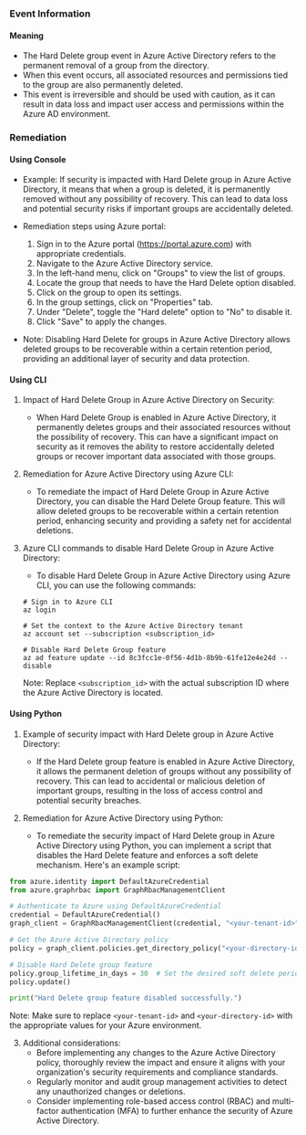 
### Event Information

#### Meaning

- The Hard Delete group event in Azure Active Directory refers to the permanent removal of a group from the directory.
- When this event occurs, all associated resources and permissions tied to the group are also permanently deleted.
- This event is irreversible and should be used with caution, as it can result in data loss and impact user access and permissions within the Azure AD environment.

### Remediation

#### Using Console

- Example: If security is impacted with Hard Delete group in Azure Active Directory, it means that when a group is deleted, it is permanently removed without any possibility of recovery. This can lead to data loss and potential security risks if important groups are accidentally deleted.

- Remediation steps using Azure portal:
  1. Sign in to the Azure portal (https://portal.azure.com) with appropriate credentials.
  2. Navigate to the Azure Active Directory service.
  3. In the left-hand menu, click on "Groups" to view the list of groups.
  4. Locate the group that needs to have the Hard Delete option disabled.
  5. Click on the group to open its settings.
  6. In the group settings, click on "Properties" tab.
  7. Under "Delete", toggle the "Hard delete" option to "No" to disable it.
  8. Click "Save" to apply the changes.

- Note: Disabling Hard Delete for groups in Azure Active Directory allows deleted groups to be recoverable within a certain retention period, providing an additional layer of security and data protection.

#### Using CLI

1. Impact of Hard Delete Group in Azure Active Directory on Security:
   - When Hard Delete Group is enabled in Azure Active Directory, it permanently deletes groups and their associated resources without the possibility of recovery. This can have a significant impact on security as it removes the ability to restore accidentally deleted groups or recover important data associated with those groups.

2. Remediation for Azure Active Directory using Azure CLI:
   - To remediate the impact of Hard Delete Group in Azure Active Directory, you can disable the Hard Delete Group feature. This will allow deleted groups to be recoverable within a certain retention period, enhancing security and providing a safety net for accidental deletions.

3. Azure CLI commands to disable Hard Delete Group in Azure Active Directory:
   - To disable Hard Delete Group in Azure Active Directory using Azure CLI, you can use the following commands:

   ```
   # Sign in to Azure CLI
   az login

   # Set the context to the Azure Active Directory tenant
   az account set --subscription <subscription_id>

   # Disable Hard Delete Group feature
   az ad feature update --id 8c3fcc1e-0f56-4d1b-8b9b-61fe12e4e24d --disable
   ```

   Note: Replace `<subscription_id>` with the actual subscription ID where the Azure Active Directory is located.

#### Using Python

1. Example of security impact with Hard Delete group in Azure Active Directory:
   - If the Hard Delete group feature is enabled in Azure Active Directory, it allows the permanent deletion of groups without any possibility of recovery. This can lead to accidental or malicious deletion of important groups, resulting in the loss of access control and potential security breaches.

2. Remediation for Azure Active Directory using Python:
   - To remediate the security impact of Hard Delete group in Azure Active Directory using Python, you can implement a script that disables the Hard Delete feature and enforces a soft delete mechanism. Here's an example script:

```python
from azure.identity import DefaultAzureCredential
from azure.graphrbac import GraphRbacManagementClient

# Authenticate to Azure using DefaultAzureCredential
credential = DefaultAzureCredential()
graph_client = GraphRbacManagementClient(credential, "<your-tenant-id>")

# Get the Azure Active Directory policy
policy = graph_client.policies.get_directory_policy("<your-directory-id>")

# Disable Hard Delete group feature
policy.group_lifetime_in_days = 30  # Set the desired soft delete period
policy.update()

print("Hard Delete group feature disabled successfully.")
```

Note: Make sure to replace `<your-tenant-id>` and `<your-directory-id>` with the appropriate values for your Azure environment.

3. Additional considerations:
   - Before implementing any changes to the Azure Active Directory policy, thoroughly review the impact and ensure it aligns with your organization's security requirements and compliance standards.
   - Regularly monitor and audit group management activities to detect any unauthorized changes or deletions.
   - Consider implementing role-based access control (RBAC) and multi-factor authentication (MFA) to further enhance the security of Azure Active Directory.

